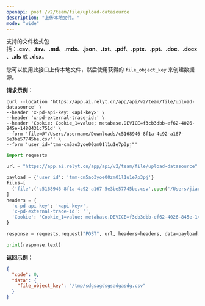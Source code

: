 ```yaml
---
openapi: post /v2/team/file/upload-datasource
description: "上传本地文件。"
mode: "wide"
---
```


支持的文件格式包括：**.csv**、**.tsv**、**.md**、**.mdx**、**.json**、**.txt**、**.pdf**、**.pptx**、**.ppt**、**.doc**、**.docx**、**.xls** 或 **.xlsx**。

您可以使用此接口上传本地文件，然后使用获得的 `file_object_key` 来创建数据源。

**请求示例：**

```curl cURL
curl --location 'https://app.ai.relyt.cn/app/api/v2/team/file/upload-datasource' \
--header 'x-pd-api-key: <api-key>' \
--header 'x-pd-external-trace-id;' \
--header 'Cookie: Cookie_1=value; metabase.DEVICE=f3cb3dbb-ef62-4026-845e-1480431c751d' \
--form 'file=@"/Users/username/Downloads/c5168946-8f1a-4c92-a167-5e3be57745be.csv"' \
--form 'user_id="tmm-cm5ao3yoe00zm01l1u1e7p3pj"'
```

```Python python
import requests

url = "https://app.ai.relyt.cn/app/api/v2/team/file/upload-datasource"

payload = {'user_id': 'tmm-cm5ao3yoe00zm01l1u1e7p3pj'}
files=[
  ('file',('c5168946-8f1a-4c92-a167-5e3be57745be.csv',open('/Users/jiaoqi/Downloads/c5168946-8f1a-4c92-a167-5e3be57745be.csv','rb'),'text/csv'))
]
headers = {
  'x-pd-api-key': '<api-key>',
  'x-pd-external-trace-id': '',
  'Cookie': 'Cookie_1=value; metabase.DEVICE=f3cb3dbb-ef62-4026-845e-1480431c751d'
}

response = requests.request("POST", url, headers=headers, data=payload, files=files)

print(response.text)
```


**返回示例：**

```json 200
{
  "code": 0,
  "data": {
    "file_object_key": "/tmp/sdgsagdsgsadgasdg.csv"
  }
}
```




